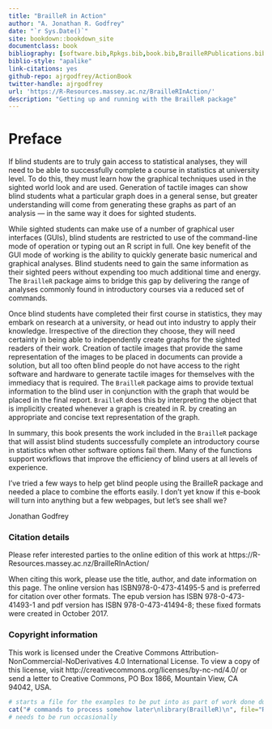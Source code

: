 ```yaml
--- 
title: "BrailleR in Action"
author: "A. Jonathan R. Godfrey"
date: "`r Sys.Date()`"
site: bookdown::bookdown_site
documentclass: book
bibliography: [software.bib,Rpkgs.bib,book.bib,BrailleRPublications.bib,Access.bib,faulty.bib]
biblio-style: "apalike"
link-citations: yes
github-repo: ajrgodfrey/ActionBook
twitter-handle: ajrgodfrey
url: 'https://R-Resources.massey.ac.nz/BrailleRInAction/'
description: "Getting up and running with the BrailleR package"
---
```


# Preface {-}

If  blind students are to truly gain access to statistical analyses, they will need to be able to successfully complete a course in statistics at university level. To do this, they must learn how the graphical techniques used in the sighted world look and are used. Generation of tactile images can show blind students what a particular graph does in a general sense, but greater understanding will come from generating these graphs as part of an analysis --- in the same way it does for  sighted students. 

While sighted students can make use of a number of graphical user interfaces (GUIs), blind students are restricted to use of the command-line mode of operation or typing out an R script in full. One key benefit of the GUI mode of working is the ability to quickly generate basic numerical and graphical analyses. Blind students need to gain the same information as their sighted peers without  expending too much additional time and energy. The `BrailleR` package aims to bridge this gap by delivering the range of analyses commonly found in introductory courses via a reduced set of commands.


Once blind students have  completed their first course in statistics, they may embark on research at a university, or head out into industry to apply their knowledge. Irrespective of the direction they choose, they will need certainty in being able to independently create graphs for the sighted readers of their work. 
Creation of tactile images that provide the same representation of the images to be placed in documents can provide a solution, but all too often blind people do not have access to the right software and hardware to generate tactile images for themselves with the immediacy that is required. The `BrailleR` package aims to provide textual information to the blind user in conjunction with the graph that would be placed in the final report. `BrailleR` does this by interpreting the object that is implicitly created whenever a graph is created in R. by creating an appropriate  and concise text representation of the graph.

In summary, this book presents the work included in the `BrailleR` package that will assist blind students successfully complete an introductory course in statistics when other software options fail them. Many of the functions support workflows that improve the efficiency of blind users at all levels of experience. 


I've tried a few ways to help get blind people using the BrailleR package and needed a place to combine the efforts easily. I don't yet know if this e-book will turn into anything but a few webpages, but let's see shall we?

Jonathan Godfrey


### Citation details

Please refer interested parties to the online edition of this work at https://R-Resources.massey.ac.nz/BrailleRInAction/

When citing this work, please use the title, author, and date information on this page. The online version has ISBN978-0-473-41495-5 and is preferred for citation over other formats. The epub version has ISBN 978-0-473-41493-1  and pdf version has ISBN 978-0-473-41494-8; these fixed formats   were created in October 2017.


### Copyright information


This work is licensed under the Creative Commons Attribution-NonCommercial-NoDerivatives 4.0 International License. To view a copy of this license, visit http://creativecommons.org/licenses/by-nc-nd/4.0/ or send a letter to Creative Commons, PO Box 1866, Mountain View, CA 94042, USA.

```R
# starts a file for the examples to be put into as part of work done during subsequent chapters
cat("# commands to process somehow later\nlibrary(BrailleR)\n", file="RunLater.R")
# needs to be run occasionally
```

